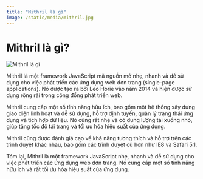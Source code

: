 ```yaml
---
title: "Mithril là gì"
image: /static/media/mithril.jpg
---
```


# Mithril là gì?

![Mithril là gì](/static/media/mithril.jpg)

Mithril là một framework JavaScript mã nguồn mở nhẹ, nhanh và dễ sử dụng cho việc phát triển các ứng dụng web đơn trang (single-page applications). Nó được tạo ra bởi Leo Horie vào năm 2014 và hiện được sử dụng rộng rãi trong cộng đồng phát triển web.

Mithril cung cấp một số tính năng hữu ích, bao gồm một hệ thống xây dựng giao diện linh hoạt và dễ sử dụng, hỗ trợ định tuyến, quản lý trạng thái ứng dụng và tích hợp dữ liệu. Nó cũng rất nhẹ và có dung lượng tải xuống nhỏ, giúp tăng tốc độ tải trang và tối ưu hóa hiệu suất của ứng dụng.

Mithril cũng được đánh giá cao về khả năng tương thích và hỗ trợ trên các trình duyệt khác nhau, bao gồm các trình duyệt cũ hơn như IE8 và Safari 5.1.

Tóm lại, Mithril là một framework JavaScript nhẹ, nhanh và dễ sử dụng cho việc phát triển các ứng dụng web đơn trang. Nó cung cấp một số tính năng hữu ích và rất tối ưu hóa hiệu suất của ứng dụng.
